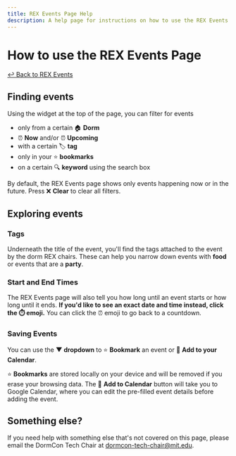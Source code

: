 ```yaml
---
title: REX Events Page Help
description: A help page for instructions on how to use the REX Events Page.
---
```


# How to use the REX Events Page

[↩️ Back to REX Events](/rex/events)

## Finding events

Using the widget at the top of the page, you can filter for events

- only from a certain 🏠 **Dorm**
- ⏰ **Now** and/or ⏰ **Upcoming**
- with a certain 🏷️ **tag**
- only in your ⭐️ **bookmarks**
- on a certain 🔍 **keyword** using the search box

By default, the REX Events page shows only events happening now or in the future. Press ❌ **Clear** to clear all filters.

## Exploring events

### Tags

Underneath the title of the event, you'll find the tags attached to the event by the dorm REX chairs.
These can help you narrow down events with **food** or events that are a **party**.

### Start and End Times

The REX Events page will also tell you how long until an event starts or how long until it ends.
**If you'd like to see an exact date and time instead, click the ⏱️ emoji.**
You can click the ⏰ emoji to go back to a countdown.

### Saving Events

You can use the **▼ dropdown** to ⭐ **Bookmark** an event or 📅 **Add to your Calendar**.

⭐️ **Bookmarks** are stored locally on your device and will be removed if you erase your browsing data.
The 📅 **Add to Calendar** button will take you to Google Calendar, where you can edit the pre-filled
event details before adding the event.

## Something else?

If you need help with something else that's not covered on this page, please email the DormCon Tech Chair at dormcon-tech-chair@mit.edu.